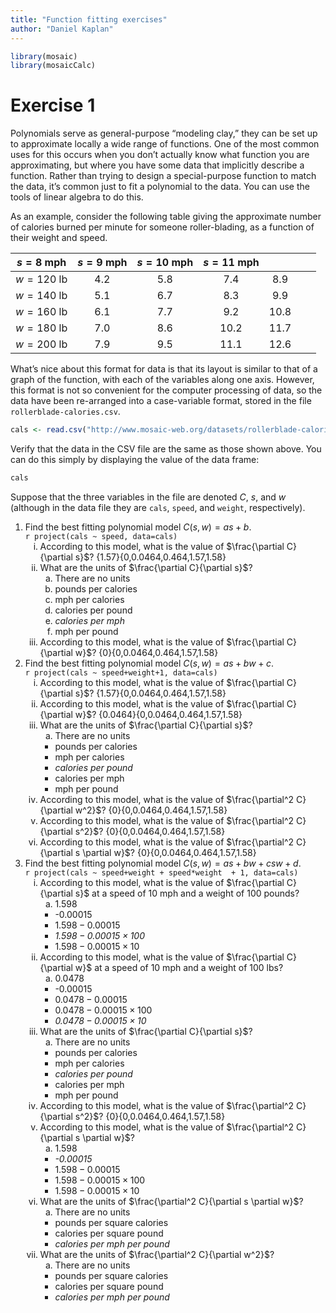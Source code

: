 ```yaml
---
title: "Function fitting exercises"
author: "Daniel Kaplan"
---
```


```r
library(mosaic)
library(mosaicCalc)
```

# Exercise 1

Polynomials serve as general-purpose "modeling clay," they can be set up to approximate locally a wide range of functions. One of the most common uses for this occurs when you don't actually know what function you are approximating, but where you have some data that implicitly describe a function.  Rather than trying to design a special-purpose function to match the data, it's common just to fit a polynomial to the data.  You can use the tools of linear algebra to do this. 

As an example, consider the following table giving the approximate number of calories burned per minute for someone roller-blading, as a function of their weight and speed.

|$s=8$ mph|$s=9$ mph|$s=10$ mph|$s=11$ mph
:-----:|:-----:|:-----:|:-----:|:-----:|:-----:|:-----:
$w=120$ lb| 4.2|5.8|7.4|8.9
$w=140$ lb|5.1|6.7|8.3|9.9
$w=160$ lb|6.1|7.7|9.2|10.8
$w=180$ lb|7.0|8.6|10.2|11.7
$w=200$ lb| 7.9|9.5|11.1|12.6

What's nice about this format for data is that its layout is similar to that of a graph of the function, with each of the variables along one axis.  However, this format is not so convenient for the computer processing of data, so the data have been re-arranged into a case-variable format, stored in the file `rollerblade-calories.csv`.

```r
cals <- read.csv("http://www.mosaic-web.org/datasets/rollerblade-calories.csv")
```
 

Verify that the data in the CSV file are the same as those shown above.  You can do this simply by displaying the value of the data frame:
```r
cals
```
 
Suppose that the three variables in the file are denoted $C$, $s$, and $w$ (although in the data file they are `cals`, `speed`, and `weight`, respectively).

1. Find the best fitting polynomial model $C(s,w) = a s + b$.  
    <!--begin-answer-->
    ```r
project(cals ~ speed, data=cals)
```
    <!--end-answer-->
    i. According  to this model, what is the value of $\frac{\partial C}{\partial s}$? {1.57}{0,0.0464,0.464,1.57,1.58}
    #. What are the units of $\frac{\partial C}{\partial s}$?
        a. There are no units
        #. pounds per calories
        #. mph per calories
        #. calories per pound
        #. *calories per mph*
        #. mph per pound
    #. According to this model, what is the value of $\frac{\partial C}{\partial w}$?  {0}{0,0.0464,0.464,1.57,1.58}

#. Find the best fitting polynomial model $C(s,w) = a s + b w + c$.  
    <!--begin-answer-->
    ```r
project(cals ~ speed+weight+1, data=cals)
```
    <!--end-answer-->
    i. According   to this model, what is the value of $\frac{\partial C}{\partial s}$? {1.57}{0,0.0464,0.464,1.57,1.58}
    #. According to this model, what is the value of $\frac{\partial C}{\partial w}$? {0.0464}{0,0.0464,0.464,1.57,1.58}
    #. What are the units of $\frac{\partial C}{\partial s}$?
        a. There are no units
        * pounds per calories
        * mph per calories
        * *calories per pound*
        * calories per mph
        * mph per pound
    #. According to this model, what is the value of $\frac{\partial^2 C}{\partial w^2}$?  {0}{0,0.0464,0.464,1.57,1.58}
    #. According to this model, what is the value of $\frac{\partial^2 C}{\partial s^2}$?  {0}{0,0.0464,0.464,1.57,1.58}
    #. According to this model, what is the value of $\frac{\partial^2  C}{\partial s \partial w}$? {0}{0,0.0464,0.464,1.57,1.58}

#. Find the best fitting polynomial model $C(s,w) = a s + b w + c s w + d$.  
    <!--begin-answer-->
    ```r
project(cals ~ speed+weight + speed*weight  + 1, data=cals)
```
    <!--end-answer-->
    i. According   to this model, what is the value of $\frac{\partial C}{\partial s}$ at a speed of 10 mph and a weight of 100 pounds?
        a. $1.598$
        * -$0.00015$
        * $1.598 - 0.00015$
        * *$1.598 - 0.00015  \times 100$*
        * $1.598 - 0.00015 \times 10$
    #. According to this model, what is the value of $\frac{\partial C}{\partial w}$ at a speed of 10 mph and a weight of 100 lbs?
        a. $0.0478$
        * -$0.00015$
        * $0.0478 - 0.00015$
        * $0.0478 - 0.00015  \times 100$
        * *$0.0478 - 0.00015 \times 10$*
    #. What are the units of $\frac{\partial C}{\partial s}$?
        a. There are no units
        * pounds per calories
        * mph per calories
        * *calories per pound*
        * calories per mph
        * mph per pound
    #. According to this model, what is the value of $\frac{\partial^2 C}{\partial s^2}$? {0}{0,0.0464,0.464,1.57,1.58}
    #. According to this model, what is the value of $\frac{\partial^2  C}{\partial s \partial w}$?
        a. $1.598$
        * *-$0.00015$*
        * $1.598 - 0.00015$
        * $1.598 - 0.00015  \times 100$
        * $1.598 - 0.00015 \times 10$
    #. What are the units of $\frac{\partial^2 C}{\partial s \partial w}$?
        a. There are no units
        * pounds per square calories
        * calories per square pound
        * *calories per mph per pound*
    #. What are the units of $\frac{\partial^2 C}{\partial w^2}$?
        a. There are no units
        * pounds per square calories
        * calories per square pound
        * *calories per mph per pound*
 
